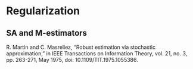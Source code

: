 # Regularization 

## SA and M-estimators

R. Martin and C. Masreliez, "Robust estimation via stochastic approximation," in IEEE Transactions on Information Theory, vol. 21, no. 3, pp. 263-271, May 1975, doi: 10.1109/TIT.1975.1055386.
